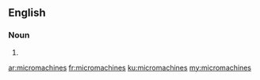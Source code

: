 ==English==

===Noun===
{{head|en}}

# {{plural of|micromachine}}

[[ar:micromachines]]
[[fr:micromachines]]
[[ku:micromachines]]
[[my:micromachines]]
